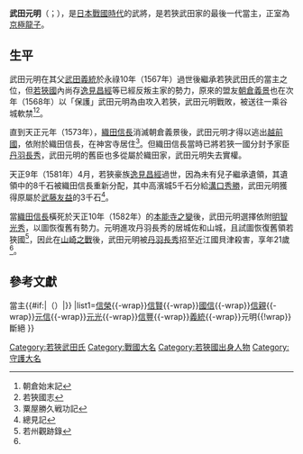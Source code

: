 '''武田元明'''（{{lang-ja|たけだ もとあき}}；{{bd|1562年|（永祿5年）|1582年|（天正10年）}}），是[[日本戰國時代|日本戰國時代]]的武將，是若狹武田家的最後一代當主，正室為[[京極龍子|京極龍子]]。

==生平==
武田元明在其父[[武田義統|武田義統]]於永祿10年（1567年）過世後繼承若狹武田氏的當主之位，但[[若狹國|若狹國]]內尚存[[逸見昌經|逸見昌經]]等已經反叛主家的勢力，原來的盟友[[朝倉義景|朝倉義景]]也在次年（1568年）以「保護」武田元明為由攻入若狹，武田元明戰敗，被送往一乘谷城軟禁<ref>朝倉始末記</ref><ref name="#1">若狹國志</ref>。

直到天正元年（1573年），[[織田信長|織田信長]]消滅朝倉義景後，武田元明才得以逃出[[越前國|越前國]]，依附於織田信長，在神宮寺居住<ref>粟屋勝久戦功記</ref>。但織田信長當時已將若狹一國分封予家臣[[丹羽長秀|丹羽長秀]]，武田元明的舊臣也多從屬於織田家，武田元明失去實權。

天正9年（1581年）4月，若狹豪族[[逸見昌經|逸見昌經]]過世，因為未有兒子繼承遺領，其遺領中的8千石被織田信長重新分配，其中高濱城5千石分給[[溝口秀勝|溝口秀勝]]，武田元明獲得原屬於[[武藤友益|武藤友益]]的3千石<ref>總見記</ref>。

當[[織田信長|織田信長]]橫死於天正10年（1582年）的[[本能寺之變|本能寺之變]]後，武田元明選擇依附[[明智光秀|明智光秀]]，以圖恢復舊有勢力。元明進攻丹羽長秀的居城佐和山城，且試圖恢復舊領若狹國<ref>若州觀跡錄</ref>，因此在[[山崎之戰|山崎之戰]]後，武田元明被[[丹羽長秀|丹羽長秀]]招至近江國貝津殺害，享年21歲<ref name="#1"/>。

==參考文獻==
{{reflist}}
{{Navbox
|name=若狹武田氏當主
|title=[[file:Japanese_Crest_Takedabishi.svg|20px]][[武田氏#若狹武田氏|{{#if:{{{3]]{{#if:{{{1|}}}|{{{1|}}}|}}當主{{#if:{{{2|}}}|（{{{2|}}}）|}}
|list1=[[武田信榮|信榮]]{{-wrap}}[[武田信賢|信賢]]{{-wrap}}[[武田國信|國信]]{{-wrap}}[[武田信親|信親]]{{-wrap}}[[武田元信|元信]]{{-wrap}}[[武田元光|元光]]{{-wrap}}[[武田信豐_(若狹武田氏)|信豐]]{{-wrap}}[[武田義統|義統]]{{-wrap}}元明{{!wrap}}斷絕
}}<noinclude>
[[Category:若狹武田氏|Category:若狹武田氏]]
[[Category:戰國大名|Category:戰國大名]]
[[Category:若狹國出身人物|Category:若狹國出身人物]]
[[Category:守護大名|Category:守護大名]]